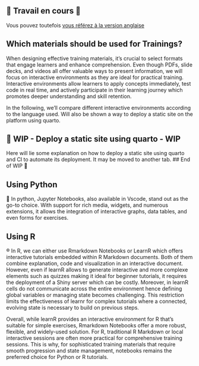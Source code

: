 ::: {.content-visible when-profile="fr"}

# 🚧 Travail en cours 🚧

Vous pouvez toutefois [vous référez à la version anglaise](https://docs.sspcloud.fr/en/content/tutorials/choose-materials.html)

:::


::: {.content-visible when-profile="en"}

# Which materials should be used for Trainings?

When designing effective training materials, it’s crucial to select formats that engage learners and enhance comprehension. Even though PDFs, slide decks, and videos all offer valuable ways to present information, we will focus on interactive environments as they are ideal for practical training. Interactive environments allow learners to apply concepts immediately, test code in real time, and actively participate in their learning journey which promotes deeper understanding and skill retention. 

In the following, we'll compare different interactive environments according to the language used. Will also be shown a way to deploy a static site on the platform using quarto. 

## 🚧 WIP - Deploy a static site using quarto - WIP 
Here will lie some explanation on how to deploy a static site using quarto and CI to automate its deployment. It may be moved to another tab.
## End of WIP 🚧

## Using Python 

🐍 In python, Jupyter Notebooks, also available in Vscode, stand out as the go-to choice. With support for rich media, widgets, and numerous extensions, it allows the integration of interactive graphs, data tables, and even forms for exercises.


## Using R 

®️ In R, we can either use Rmarkdown Notebooks or LearnR which offers interactive tutorials embedded within R Markdown documents. Both of them combine explanation, code and visualization in an interactive document. However, even if learnR allows to generate interactive and more complexe elements such as quizzes making it ideal for beginner tutorials, it requires the deployment of a Shiny server which can be costly. Moreover, in learnR cells do not communicate across the entire environment hence defining global variables or managing state becomes challenging. This restriction limits the effectiveness of learnr for complex tutorials where a connected, evolving state is necessary to build on previous steps.

Overall, while learnR provides an interactive environment for R that’s suitable for simple exercises, Rmarkdown Notebooks offer a more robust, flexible, and widely-used solution. For R, traditional R Markdown or local interactive sessions are often more practical for comprehensive training sessions. 
This is why, for sophisticated training materials that require smooth progression and state management, notebooks remains the preferred choice for Python or R tutorials.


:::